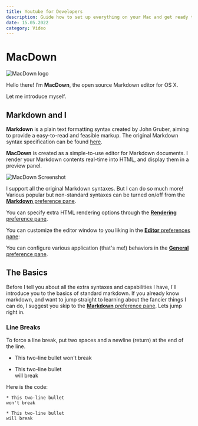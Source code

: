 ```yaml
---
title: Youtube for Developers
description: Guide how to set up everything on your Mac and get ready to start coding. And some amazing apps to keep you productive.
date: 15.05.2022
category: Video
---
```



# MacDown

![MacDown logo](http://macdown.uranusjr.com/static/images/logo-160.png)

Hello there! I’m **MacDown**, the open source Markdown editor for OS X.

Let me introduce myself.



## Markdown and I

**Markdown** is a plain text formatting syntax created by John Gruber, aiming to provide a easy-to-read and feasible markup. The original Markdown syntax specification can be found [here](http://daringfireball.net/projects/markdown/syntax).

**MacDown** is created as a simple-to-use editor for Markdown documents. I render your Markdown contents real-time into HTML, and display them in a preview panel.

![MacDown Screenshot](http://d.pr/i/10UGP+)

I support all the original Markdown syntaxes. But I can do so much more! Various popular but non-standard syntaxes can be turned on/off from the [**Markdown** preference pane](#markdown-pane).

You can specify extra HTML rendering options through the [**Rendering** preference pane](#rendering-pane).

You can customize the editor window to you liking in the [**Editor** preferences pane](#editor-pane):

You can configure various application (that's me!) behaviors in the [**General** preference pane](#general-pane).

## The Basics
Before I tell you about all the extra syntaxes and capabilities I have, I'll introduce you to the basics of standard markdown. If you already know markdown, and want to jump straight to learning about the fancier things I can do, I suggest you skip to the [**Markdown** preference pane](#markdown-pane). Lets jump right in.  

### Line Breaks
To force a line break, put two spaces and a newline (return) at the end of the line.

* This two-line bullet 
won't break

* This two-line bullet  
will break

Here is the code:

```
* This two-line bullet 
won't break

* This two-line bullet  
will break
```
